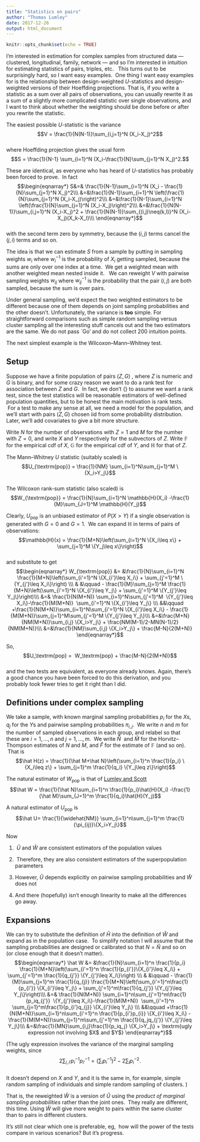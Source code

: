 ```yaml
---
title: "Statistics on pairs"
author: "Thomas Lumley"
date: 2017-12-26
output: html_document
---
```


```r
knitr::opts_chunk$set(echo = TRUE)
```

I'm interested in estimation for complex samples from structured data --- clustered, longitudinal, family, network --- and so I'm interested in intuition for estimating statistics of pairs, triples, etc.   This turns out to be surprisingly hard, so I want easy examples.  One thing I want easy examples for is the relationship between design-weighted $U$-statistics and design-weighted versions of their Hoeffding projections. That is, if you write a statistic as a sum over all pairs of observations, you can usually rewrite it as a sum of a slightly more complicated statistic over single observations, and I want to think about whether the weighting should be done before or after you rewrite the statistic.

The easiest possible $U$-statistic is the variance  
$$V = \frac{1}{N(N-1)}\sum_{i,j=1}^N (X_i-X_j)^2$$  
where Hoeffding projection gives the usual form  
$$S = \frac{1}{N-1} \sum_{i=1}^N (X_i-\frac{1}{N}\sum_{j=1}^N X_j)^2.$$

These are identical, as everyone who has heard of $U$-statistics has probably been forced to prove.  In fact  
$$\begin{eqnarray*}  
S&=& \frac{1}{N-1}\sum_{i=1}^N (X_i - \frac{1}{N}\sum_{j=1}^N X_j)^2\\\  
&=&\frac{1}{N-1}\sum_{i=1}^N \left(\frac{1}{N}\sum_{j=1}^N (X_i-X_j)\right)^2\\\  
&=&\frac{1}{N-1}\sum_{i=1}^N \left(\frac{1}{N}\sum_{j=1}^N (X_i-X_j)\right)^2\\\  
&=&\frac{1}{N(N-1)}\sum_{i,j=1}^N (X_i-X_j)^2 + \frac{1}{N(N-1)}\sum_{(i,j)\neq(k,l)}^N (X_i-X_j)(X_k-X_l)\\\  
\end{eqnarray*}$$  
with the second term zero by symmetry, because the $(i,j)$ terms cancel the $(j,i)$ terms and so on.

The idea is that we can estimate $S$ from a sample by putting in sampling weights $w_i$ where $w_i^{-1}$ is the probability of $X_i$ getting sampled, because the sums are only over one index at a time.  We get a weighted mean with another weighted mean nested inside it.   We can reweight $V$ with pairwise sampling weights $w_{ij}$ where $w_{ij}^{-1}$ is the probability that the pair $(i,j)$ are both sampled, because the sum is over pairs.  

Under general sampling, we'd expect the two weighted estimators to be different because one of them depends on joint sampling probabilities and the other doesn't. Unfortunately, the variance is **too** simple. For straightforward comparisons such as simple random sampling versus cluster sampling all the interesting stuff cancels out and the two estimators are the same. We do not pass `Go' and do not collect 200 intuition points.

The next simplest example is the Wilcoxon--Mann--Whitney test.

Setup
-----

Suppose we have a finite population of pairs $(Z, G)$ , where $Z$ is numeric and $G$ is binary, and for some crazy reason we want to do a rank test for association between $Z$ and $G$.  In fact, we don't {\bf need} to assume we want a rank test, since the test statistics will be reasonable estimators of well-defined population quantities, but to be honest the main motivation is rank tests.  For a test to make any sense at all, we need a model for the population, and we'll start with pairs $(Z,G)$ chosen iid from some probability distribution. Later, we'll add covariates to give a bit more structure.

Write $N$ for the number of observations with $Z=1$ and $M$ for the numher with $Z=0$, and write $X$ and $Y$ respectively for the subvectors of $Z$. Write $\mathbb{F}$ for the empirical cdf of $X$, $\mathbb{G}$ for the empirical cdf of $Y$, and $\mathbb{H}$ for that of $Z$.  

The Mann--Whitney $U$ statistic (suitably scaled) is  
$$U_{\textrm{pop}} = \frac{1}{NM} \sum_{i=1}^N\sum_{j=1}^M \{X_i>Y_j\}$$  
The Wilcoxon rank-sum statistic (also scaled) is  
$$W_{\textrm{pop}} = \frac{1}{N}\sum_{i=1}^N \mathbb{H}(X_i) -\frac{1}{M}\sum_{J=1}^M \mathbb{H}(Y_j)$$

Clearly, $U_\textrm{pop}$ is an unbiased estimator of $P(X>Y)$ if a single observation is generated with $G=0$ and $G=1$.  We can expand $\mathbb{H}$ in terms of pairs of observations:  
$$\mathbb{H}(x) = \frac{1}{M+N}\left(\sum_{i=1}^N \{X_i\leq x\} + \sum_{j=1}^M \{Y_j\leq x\}\right)$$  
and substitute to get  
$$\begin{eqnarray*}  
W_{\textrm{pop}} &= &\frac{1}{N}\sum_{i=1}^N \frac{1}{M+N}\left(\sum_{i'=1}^N \{X_{i'}\leq X_i\} + \sum_{j'=1}^M \{Y_{j'}\leq X_i\}\right) \\\  
& &\qquad - \frac{1}{M}\sum_{j=1}^M \frac{1}{M+N}\left(\sum_{i'=1}^N \{X_{i'}\leq Y_j\} + \sum_{j'=1}^M \{Y_{j'}\leq Y_j\}\right)\\\  
&=& \frac{1}{N(M+N)} \sum_{i=1}^N\sum_{j'=1}^M  \{Y_{j'}\leq X_i\}-\frac{1}{M(M+N)}  \sum_{i'=1}^N \{X_{i'}\leq Y_j\} \\\  
&&\qquad +\frac{1}{N(M+N)}\sum_{i=1}^N\sum_{i'=1}^N \{X_{i'}\leq X_i\} - \frac{1}{M(M+N)}\sum_{j=1}^M\sum_{j'=1}^M \{Y_{j'}\leq Y_j\}\\\  
&=&\frac{M+N}{NM(M+N)}\sum_{i,j} \{X_i>Y_j\} + \frac{NM(M-1)/2-MN(N-1)/2}{NM(M+N)}\\\  
&=&\frac{1}{NM}\sum_{i,j} \{X_i>Y_j\} + \frac{M-N}{2(M+N)}  
\end{eqnarray*}$$

So,  $$U_\textrm{pop} =  W_\textrm{pop} + \frac{M-N}{2(M+N)}$$  
and the two tests are equivalent, as everyone already knows. Again, there's a good chance you have been forced to do this derivation, and you probably took fewer tries to get it right than I did.

Definitions under complex sampling
----------------------------------

We take a sample, with known marginal sampling probabilities $p_i$ for the $X$s, $q_j$ for the $Y$s and pairwise sampling probabilities $\pi_{i,j}$.  We write $n$ and $m$ for the number of sampled observations in each group, and relabel so that these are $i=1,\ldots,n$ and $j=1,\ldots,m$.  We write $\hat N$  and $\hat M$ for the Horvitz--Thompson estimates of $N$ and $M$, and $\hat F$ for the estimate of $\mathbb{F}$ (and so on).  That is  
$$\hat H(z) = \frac{1}{\hat M+\hat N}\left(\sum_{i=1}^n \frac{1}{p_i} \{X_i\leq z\} + \sum_{j=1}^m \frac{1}{q_i} \{Y_j\leq z\}\right)$$

The natural estimator of $W_\textrm{pop}$ is that of [Lumley and Scott](https://academic.oup.com/biomet/article-abstract/100/4/831/213064)  
$$\hat W = \frac{1}{\hat N}\sum_{i=1}^n \frac{1}{p_i}\hat{H}(X_i) -\frac{1}{\hat M}\sum_{J=1}^m \frac{1}{q_i}\hat{H}(Y_j)$$

A natural estimator of $U_\textrm{pop}$ is  
$$\hat U= \frac{1}{\widehat{NM}} \sum_{i=1}^n\sum_{j=1}^m \frac{1}{\pi_{ij}}\{X_i>Y_j\}$$

Now

1.   $\hat U$ and $\hat W$ are consistent estimators of the population values  
    
2.   Therefore, they are also consistent estimators of the superpopulation parameters  
    
3.  However, $\hat U$ depends explicitly on pairwise sampling probabilities and $\hat W$ does not  
    
4.  And there (hopefully) isn't enough linearity to make all the differences go away.  
    

  

Expansions
----------

We can try to substitute the definition of $\hat H$ into the definition of $\hat W$ and expand as in the population case.  To simplify notation I will assume that the sampling probabilities are designed or calibrated so that $N=\hat N$ and so on (or close enough that it doesn't matter).  
$$\begin{eqnarray*}  
\hat W &= &\frac{1}{N}\sum_{i=1}^n \frac{1}{p_i} \frac{1}{M+N}\left(\sum_{i'=1}^n \frac{1}{p_{i'}}\{X_{i'}\leq X_i\} + \sum_{j'=1}^m \frac{1}{q_{j'}} \{Y_{j'}\leq X_i\}\right) \\\  
& &\qquad - \frac{1}{M}\sum_{j=1}^m \frac{1}{q_{j}} \frac{1}{M+N}\left(\sum_{i'=1}^n\frac{1}{p_{i'}} \{X_{i'}\leq Y_j\} + \sum_{j'=1}^m\frac{1}{q_{j'}} \{Y_{j'}\leq Y_j\}\right)\\\  
&=& \frac{1}{N(M+N)} \sum_{i=1}^n\sum_{j'=1}^m\frac{1}{p_iq_{j'}}  \{Y_{j'}\leq X_i\}-\frac{1}{M(M+N)}  \sum_{i'=1}^n \sum_{j=1}^m\frac{1}{p_{i'}q_{j}} \{X_{i'}\leq Y_j\} \\\  
&&\qquad +\frac{1}{N(M+N)}\sum_{i=1}^n\sum_{i'=1}^n \frac{1}{p_{i'}p_{i}} \{X_{i'}\leq X_i\} - \frac{1}{M(M+N)}\sum_{j=1}^m\sum_{j'=1}^m \frac{1}{q_jq_{j'}} \{Y_{j'}\leq Y_j\}\\\  
&=&\frac{1}{MN}\sum_{i,j}\frac{1}{p_iq_j} \{X_i>Y_j\} + \textrm{ugly expression not involving $X$ and $Y$}  
\end{eqnarray*}$$

(The ugly expression involves the variance of the marginal sampling weights, since  
$$2\sum_{i,i'} p_i^{-1}p_{i'}^{-1}= (\sum_i p_i^{-1})^2- 2\sum_i p_i^{-2}.$$  
It doesn't depend on $X$ and $Y$, and it is the same in, for example, simple random sampling of individuals and simple random sampling of clusters. )

That is, the reweighted $\hat W$ is a version of $\hat U$ using the *product of marginal sampling probabilities* rather than the joint ones.  They really are different, this time. Using $\hat W$ will give more weight to pairs within the same cluster than to pairs in different clusters.

It’s still not clear which one is preferable, eg,  how will the power of the tests compare in various scenarios? But it’s progress.   
